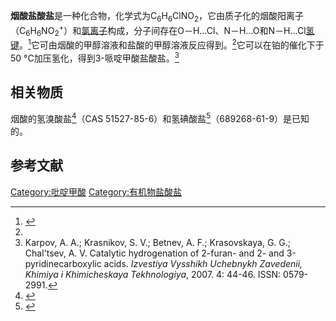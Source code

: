 {{Chembox
| Name = 烟酸盐酸盐
| NameEn = Nicotinic acid hydrochloride<br>Niacin hydrochloride
| ImageFile = Niacin hydrochloride.png
|  ImageSize = 
|  ImageAlt = 
| IUPACName = 
| IUPACNameZh = 
| OtherNames = 3-吡啶甲酸盐酸盐
| Section1 = {{Chembox Identifiers
|   CASNo = 636-79-3
|   CASNo_Ref = {{cascite|correct|CAS}}
|   PubChem = 
|   SMILES = OC(=O)c1c[nH+]ccc1.[Cl-] }}
| Section2 = {{Chembox Properties
| C=6 | H=6 | N=1 | O=2 | Cl=1
|   Formula = C<sub>6</sub>H<sub>6</sub>ClNO<sub>2</sub>
|   MolarMass = 
|   Appearance = 晶体
|   Density = 
|   MeltingPt = {{convert|250|-|255|C|K}}<ref>Wibaut, J. P.; Beyerman, H. C. The constitution of dihydronicotyrine (N-​methylmyosmine). ''Recueil des Travaux Chimiques des Pays-Bas et de la Belgique'', 1951. 70: 977-984. ISSN: 0370-7539.</ref>
|   BoilingPt = 
|   Solubility =  }}
| Section3 = {{Chembox Hazards
|   MainHazards = 
|   FlashPt = 
|   Autoignition =  }}
}}
'''烟酸盐酸盐'''是一种化合物，化学式为C<sub>6</sub>H<sub>6</sub>ClNO<sub>2</sub>，它由质子化的烟酸阳离子（C<sub>6</sub>H<sub>6</sub>NO<sub>2</sub><sup>+</sup>）和[[氯化物|氯离子]]构成，分子间存在O－H…Cl、N－H…O和N－H…Cl[[氢键|氢键]]。<ref name="Slouf2000">{{cite journal|last1=Slouf|first1=Miroslav|title=3-Carboxypyridinium chloride|journal=Acta Crystallographica Section E Structure Reports Online|volume=57|issue=1|year=2000|pages=o61–o62|issn=1600-5368|doi=10.1107/S1600536800019632}}</ref>它可由烟酸的甲醇溶液和盐酸的甲醇溶液反应得到。<ref name="Slouf2000" />它可以在铂的催化下于50 °C加压氢化，得到3-哌啶甲酸盐酸盐。<ref>Karpov, A. A.; Krasnikov, S. V.; Betnev, A. F.; Krasovskaya, G. G.; Chal'tsev, A. V. Catalytic hydrogenation of 2-​furan- and 2- and 3-​pyridinecarboxylic acids. ''Izvestiya Vysshikh Uchebnykh Zavedenii, Khimiya i Khimicheskaya Tekhnologiya'', 2007. 4: 44-46. ISSN: 0579-2991.</ref>

==相关物质==
烟酸的氢溴酸盐<ref>{{cite journal|last1=Yoshino|first1=Teruo|last2=Inaba|first2=Shigeru|last3=Komura|first3=Hajime|last4=Ishido|first4=Yoshiharu|title=Synthetic Studies by the Use of Carbonates. I. The Nucleophilic Substitution Reaction of Ethylene Carbonate with Amine Hydrohalides|url=https://archive.org/details/sim_bulletin-of-the-chemical-society-of-japan_1974-02_47_2/page/405|journal=Bulletin of the Chemical Society of Japan|volume=47|issue=2|year=1974|pages=405–409|issn=0009-2673|doi=10.1246/bcsj.47.405}}</ref>（CAS 51527-85-6）和氢碘酸盐<ref>{{cite journal|last1=Goher|first1=Mohamed A. S.|last2=Mautner|first2=Franz A.|last3=Mak|first3=Thomas C. W.|last4=Abu-Youssef|first4=Morsy A. M.|title=Synthesis and Crystal Structures of [(Nicotinic Acid)2H]+I−, [(2-Amino-6-methylpyridine)H]+(NO3)?, and the 1:1 Complex Between 1-Isoquinoline Carboxylic Acid (Zwitter Ion) and L-Ascorbic Acid Assembled via Hydrogen Bonds|journal=Monatshefte für Chemie / Chemical Monthly|volume=134|issue=12|year=2003|pages=1519–1527|issn=0026-9247|doi=10.1007/s00706-003-0054-9}}</ref>（689268-61-9）是已知的。
==参考文献==
{{reflist}}
[[Category:吡啶甲酸|Category:吡啶甲酸]]
[[Category:有机物盐酸盐|Category:有机物盐酸盐]]